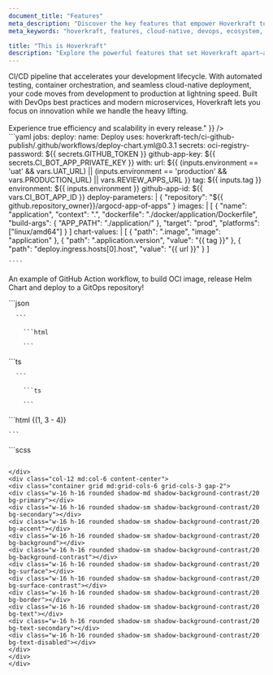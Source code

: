 ```yaml
---
document_title: "Features"
meta_description: "Discover the key features that empower Hoverkraft to deliver a robust, cloud-native ecosystem built for modern teams and scalable solutions."
meta_keywords: "hoverkraft, features, cloud-native, devops, ecosystem, CI/CD, microservices, agile, best practices"

title: "This is Hoverkraft"
description: "Explore the powerful features that set Hoverkraft apart—a comprehensive ecosystem designed to streamline development, accelerate deployments, and scale with your ambitions."
---
```


<Section
  section={{
    title: "Streamline Your Deployments",
    content: "Hoverkraft delivers a fully integrated <span class='text-accent font-bold'>CI/CD pipeline</span> that accelerates your development lifecycle. With automated testing, container orchestration, and seamless cloud-native deployment, your code moves from development to production at lightning speed. Built with <span class='text-[#38bdf8] font-bold'>DevOps best practices</span> and modern microservices, Hoverkraft lets you focus on innovation while we handle the heavy lifting. <br/><br/> Experience true efficiency and scalability in every release."
  }}
/>

<div class="row mb-10 lg:mb-20">
  <div class="col-12 text-sm">
    ```yaml
    jobs:
      deploy:
        name: Deploy
        uses: hoverkraft-tech/ci-github-publish/.github/workflows/deploy-chart.yml@0.3.1
        secrets:
          oci-registry-password: ${{ secrets.GITHUB_TOKEN }}
          github-app-key: ${{ secrets.CI_BOT_APP_PRIVATE_KEY }}
        with:
          url: ${{ (inputs.environment == 'uat' && vars.UAT_URL) || (inputs.environment == 'production' && vars.PRODUCTION_URL) || vars.REVIEW_APPS_URL }}
          tag: ${{ inputs.tag }}
          environment: ${{ inputs.environment }}
          github-app-id: ${{ vars.CI_BOT_APP_ID }}
          deploy-parameters: |
            { "repository": "${{ github.repository_owner}}/argocd-app-of-apps" }
          images: |
            [
              {
                "name": "application",
                "context": ".",
                "dockerfile": "./docker/application/Dockerfile",
                "build-args": { "APP_PATH": "./application/" },
                "target": "prod",
                "platforms": ["linux/amd64"]
              }
            ]
          chart-values: |
            [
              { "path": ".image", "image": "application" },
              { "path": ".application.version", "value": "{{ tag }}" },
              { "path": "deploy.ingress.hosts[0].host", "value": "{{ url }}" }
            ]

    ````

</div>
<p class="text-[0.5rem] text-text">An example of GitHub Action workflow, to build OCI image, release Helm Chart and deploy to a GitOps repository!</p>
</div>

<Section
  section={{
    title: "Elevate Your Dev Experience",
    content: "Hoverkraft transforms the Developer Experience with self-service tools, pre-configured environments, and extensive documentation designed to simplify every step—from local development to production deployment. Enjoy intuitive dashboards, integrated debugging, and automated setups that empower your team to innovate and iterate faster. With Hoverkraft, you focus on building great features while we take care of the complexities."
  }}
/>

<div class="row mb-10 lg:mb-20">
  <div class="col-12 md:col-6 text-sm py-2">
      ```json
     
      ```
  </div>
  <div class="col-12 md:col-6 py-2">

        ```html
     
        ```
  </div>

</div>

<Section
  section={{
    title: "Seamless Integration & Extensibility",
    content: "Hoverkraft is designed to integrate effortlessly with your existing tools and platforms. Its modular architecture and open APIs let you customize and extend functionalities as your project evolves—ensuring flexibility and future-proofing your tech stack."
  }}
/>


<div class="row mb-10 lg:mb-20">
  <div class="col-12 md:col-6 text-sm py-2">
      ```ts
     
      ```
  </div>
  <div class="col-12 md:col-6 text-sm py-2">

        ```ts        

        ```
  </div>

</div>

<Section
  section={{
    title: "Scalable and Resilient Architecture",
    content: "Built for the cloud-native era, Hoverkraft leverages container orchestration and microservices to offer a resilient, auto-scaling infrastructure. With real-time monitoring and fault tolerance, your applications are always prepared to handle increased demand."
}}
/>

<div class="row mb-10 lg:mb-20">
  <div class="col-12 md:col-6 text-sm">
    ```html {(1, 3 - 4)}
   
    ```
  </div>
  <div class="col-12 md:col-6 p-4">
   <div class="col-12 md:col-6 content-center">
<div class="container grid md:grid-cols-6 grid-cols-3 gap-2">
<div class="w-16 h-16 rounded shadow-md shadow-background-contrast/20 bg-primary"></div>
</div>
</div>
  </div>
</div>

<Section
  section={{
    title: "Robust Support & Community Innovation",
    content: "Experience the power of community-driven progress with Hoverkraft. Benefit from comprehensive documentation, expert support, and continuous contributions from a vibrant community—ensuring that the platform evolves alongside your needs."  }}
/>

<div class="row mb-10 lg:mb-20">
<div class="col-12 md:col-6 text-sm p-4 md:p-1">
  ```scss
   

```

</div>
<div class="col-12 md:col-6 content-center">
<div class="container grid md:grid-cols-6 grid-cols-3 gap-2">
<div class="w-16 h-16 rounded shadow-md shadow-background-contrast/20 bg-primary"></div>
<div class="w-16 h-16 rounded shadow-sm shadow-background-contrast/20 bg-secondary"></div>
<div class="w-16 h-16 rounded shadow-sm shadow-background-contrast/20 bg-accent"></div>
<div class="w-16 h-16 rounded shadow-sm shadow-background-contrast/20 bg-background"></div>
<div class="w-16 h-16 rounded shadow-sm shadow-background-contrast/20 bg-background-contrast"></div>
<div class="w-16 h-16 rounded shadow-sm shadow-background-contrast/20 bg-surface"></div>
<div class="w-16 h-16 rounded shadow-sm shadow-background-contrast/20 bg-surface-contrast"></div>
<div class="w-16 h-16 rounded shadow-sm shadow-background-contrast/20 bg-border"></div>
<div class="w-16 h-16 rounded shadow-sm shadow-background-contrast/20 bg-text"></div>
<div class="w-16 h-16 rounded shadow-sm shadow-background-contrast/20 bg-text-secondary"></div>
<div class="w-16 h-16 rounded shadow-sm shadow-background-contrast/20 bg-text-disabled"></div>
</div>
</div>
</div>


